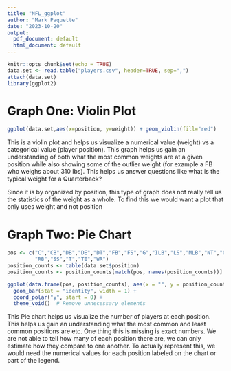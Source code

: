 ```yaml
---
title: "NFL_ggplot"
author: "Mark Paquette"
date: "2023-10-20"
output:
  pdf_document: default
  html_document: default
---
```


```r
knitr::opts_chunk$set(echo = TRUE)
data.set <- read.table("players.csv", header=TRUE, sep=",")
attach(data.set)
library(ggplot2)
```

# Graph One: Violin Plot

```r
ggplot(data.set,aes(x=position, y=weight)) + geom_violin(fill="red")
```

This is a violin plot and helps us visualize a numerical value (weight) vs
a categorical value (player position). This graph helps us gain an understanding
of both what the most common weights are at a given position while also showing
some of the outlier weight (for example a FB who weighs about 310 lbs). This
helps us answer questions like what is the typical weight for a Quarterback?

Since it is by organized by position, this type of graph does not really tell
us the statistics of the weight as a whole. To find this we would want a 
plot that only uses weight and not position

# Graph Two: Pie Chart

```r
pos <- c("C","CB","DB","DE","DT","FB","FS","G","ILB","LS","MLB","NT","OLB","QB",
         "RB","SS","T","TE","WR")
position_counts <- table(data.set$position)
position_counts <- position_counts[match(pos, names(position_counts))]

ggplot(data.frame(pos, position_counts), aes(x = "", y = position_counts, fill = pos)) +
  geom_bar(stat = "identity", width = 1) +
  coord_polar("y", start = 0) +
  theme_void()  # Remove unnecessary elements
```

This Pie chart helps us visualize the number of players at each position. This
helps us gain an understanding what the most common and least common positions
are etc. One thing this is missing is exact numbers. We are not able to tell
how many of each position there are, we can only estimate how they compare to
one another. To actually represent this, we would need the numerical values 
for each position labeled on the chart or part of the legend.


